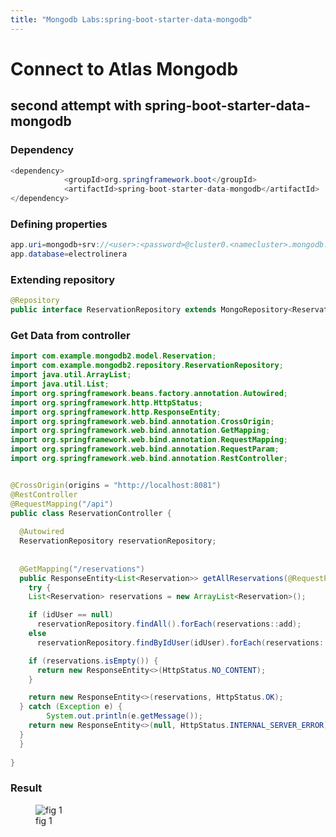 ```yaml
---
title: "Mongodb Labs:spring-boot-starter-data-mongodb"
---
```


# Connect to Atlas Mongodb


## second attempt with spring-boot-starter-data-mongodb

### Dependency

```java
<dependency>
			<groupId>org.springframework.boot</groupId>
			<artifactId>spring-boot-starter-data-mongodb</artifactId>
</dependency>
```

### Defining properties

```java
app.uri=mongodb+srv://<user>:<password>@cluster0.<namecluster>.mongodb.net/electrolinera
app.database=electrolinera
```

### Extending repository

```Java
@Repository
public interface ReservationRepository extends MongoRepository<Reservation, String> {
```



### Get Data from controller

```java
import com.example.mongodb2.model.Reservation;
import com.example.mongodb2.repository.ReservationRepository;
import java.util.ArrayList;
import java.util.List;
import org.springframework.beans.factory.annotation.Autowired;
import org.springframework.http.HttpStatus;
import org.springframework.http.ResponseEntity;
import org.springframework.web.bind.annotation.CrossOrigin;
import org.springframework.web.bind.annotation.GetMapping;
import org.springframework.web.bind.annotation.RequestMapping;
import org.springframework.web.bind.annotation.RequestParam;
import org.springframework.web.bind.annotation.RestController;


@CrossOrigin(origins = "http://localhost:8081")
@RestController
@RequestMapping("/api")
public class ReservationController {
        
  @Autowired
  ReservationRepository reservationRepository;
  
  
  @GetMapping("/reservations")
  public ResponseEntity<List<Reservation>> getAllReservations(@RequestParam(required = false) Integer idUser) {
    try {
    List<Reservation> reservations = new ArrayList<Reservation>();

    if (idUser == null)
      reservationRepository.findAll().forEach(reservations::add);
    else
      reservationRepository.findByIdUser(idUser).forEach(reservations::add);

    if (reservations.isEmpty()) {
      return new ResponseEntity<>(HttpStatus.NO_CONTENT);
    }

    return new ResponseEntity<>(reservations, HttpStatus.OK);
  } catch (Exception e) {
        System.out.println(e.getMessage());
    return new ResponseEntity<>(null, HttpStatus.INTERNAL_SERVER_ERROR);
  }
  }
  
}
```

### Result

![fig 1](../images/mongodbqueryresult.png)